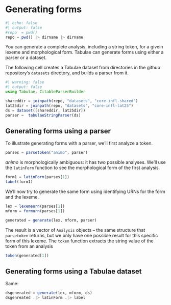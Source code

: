 # Generating forms

```julia
#| echo: false
#| output: false
#repo  = pwd()
repo = pwd() |> dirname |> dirname

```


You can generate a complete analysis, including a string token,  for a givein lexeme and morphological form. Tabulae can generate forms using either a parser or a dataset.

The following cell creates a Tabulae dataset from directories in the github repository's `datasets` directory, and builds a parser from it.


```julia
#| warning: false
#| output: false
using Tabulae, CitableParserBuilder

shareddir = joinpath(repo, "datasets", "core-infl-shared") 
lat25dir = joinpath(repo, "datasets", "core-infl-lat25") 
ds = dataset([shareddir, lat25dir])
parser =  tabulaeStringParser(ds)
```


## Generating forms using a parser

To illustrate generating forms with a parser, we'll first analyze a token.

```julia
parses = parsetoken("animo", parser)
```

*animo* is morphologically ambiguous: it has two possible analyses.  We'll use the `latinForm` function to see the morphological form of the first analysis.

```julia
form1 = latinForm(parses[1])
label(form1)
```

We'll now try to generate the same form using identifying URNs for the form and the lexeme.

```julia
lex = lexemeurn(parses[1])
mform = formurn(parses[1])

generated = generate(lex, mform, parser)
```

The result is a vector of `Analysis` objects -- the same structure that  `parsetoken` returns, but we only have one possible result for this specific form of this lexeme.  The `token` function extracts the string value of the token from an analysis

```julia
token(generated[1])
```



## Generating forms using a Tabulae dataset


Same:

```julia
dsgenerated = generate(lex, mform, ds)
dsgenreated .|> latinForm .|> label
```


